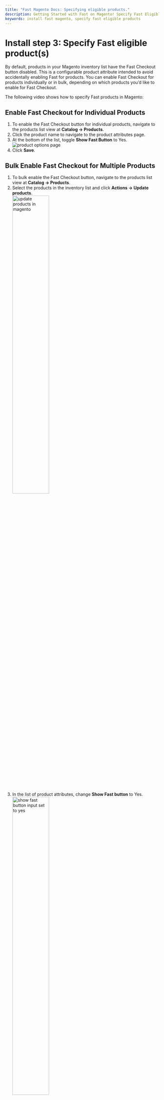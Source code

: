 ```yaml
---
title: "Fast Magento Docs: Specifying eligible products."
description: Getting Started with Fast on Magento! Specify Fast Eligible Product(s)
keywords: install fast magento, specify fast eligible products
---
```



# Install step 3: Specify Fast eligible product(s)

By default, products in your Magento inventory list have the Fast Checkout button disabled. This is a configurable product attribute intended to avoid accidentally enabling Fast for products. You can enable Fast Checkout for products individually or in bulk, depending on which products you’d like to enable for Fast Checkout.

The following video shows how to specify Fast products in Magento:

<YouTubeVideoEmbed
  embedId="1sqQlrXwaQs"
  start="97"
  end="139"
  videoTitle="Specify Eligible Products"
/>

## Enable Fast Checkout for Individual Products

1. To enable the Fast Checkout button for individual products, navigate to the products list view at **Catalog -> Products**.
2. Click the product name to navigate to the product attributes page.
3. At the bottom of the list, toggle **Show Fast Button** to Yes.\
   <img alt="product options page" src="./images/image2.png" />
4. Click **Save**.

## Bulk Enable Fast Checkout for Multiple Products

1. To bulk enable the Fast Checkout button, navigate to the products list view at **Catalog -> Products**.
2. Select the products in the inventory list and click **Actions -> Update products**.\
   <img
     alt="update products in magento"
     width="50%"
     src="./images/magento-update-attributes.png"
   />
3. In the list of product attributes, change **Show Fast button** to Yes.\
   <img
     alt="show fast button input set to yes"
     width="50%"
     src="./images/magento-show-fast-button.png"
   />

:::info Carts with Fast-disabled products
If a customer has a cart that contains one or more Fast-disabled products, the Fast Checkout button will not appear for them on the cart or mini-cart pages.
:::
